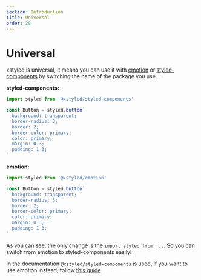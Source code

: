 ```yaml
---
section: Introduction
title: Universal
order: 20
---
```


# Universal

xstyled is universal, it means you can use it with [emotion](https://emotion.sh/) or [styled-components](https://styled-components.com) by switching the name of the package you use.

**styled-components:**

```js
import styled from '@xstyled/styled-components'

const Button = styled.button`
  background: transparent;
  border-radius: 3;
  border: 2;
  border-color: primary;
  color: primary;
  margin: 0 3;
  padding: 1 3;
`
```

**emotion:**

```js
import styled from '@xstyled/emotion'

const Button = styled.button`
  background: transparent;
  border-radius: 3;
  border: 2;
  border-color: primary;
  color: primary;
  margin: 0 3;
  padding: 1 3;
`
```

As you can see, the only change is the `import styled from ...`. So you can switch from emotion to styled-components easily!

In the documentation `@xstyled/styled-components` is used, if you want to use emotion instead, follow [this guide](/docs/emotion/).
